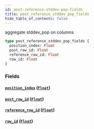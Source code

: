 ```yaml
---
id: post-reference-stddev-pop-fields
title: post_reference_stddev_pop_fields
hide_table_of_contents: false
---
```


aggregate stddev_pop on columns

```graphql
type post_reference_stddev_pop_fields {
  position_index: Float
  post_row_id: Float
  reference_row_id: Float
  row_id: Float
}
```

### Fields

#### [`position_index`](#) ([`Float`](../scalars/float))

#### [`post_row_id`](#) ([`Float`](../scalars/float))

#### [`reference_row_id`](#) ([`Float`](../scalars/float))

#### [`row_id`](#) ([`Float`](../scalars/float))
